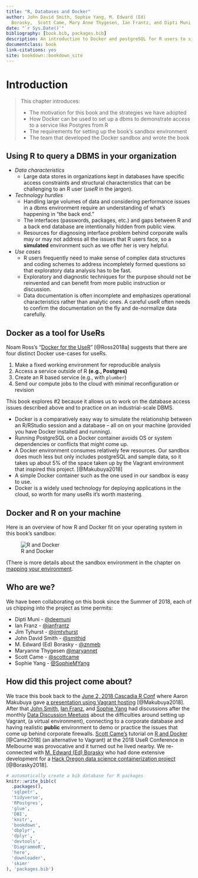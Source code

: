 ```yaml
---
title: "R, Databases and Docker"
author: John David Smith, Sophie Yang, M. Edward (Ed) 
  Borasky,  Scott Came, Mary Anne Thygesen, Ian Frantz, and Dipti Muni
date: "`r Sys.Date()`"
bibliography: [book.bib, packages.bib]
description: An introduction to Docker and postgreSQL for R users to simulate use cases behind corporate walls.
documentclass: book
link-citations: yes
site: bookdown::bookdown_site
---
```


# Introduction

> This chapter introduces:
> 
> * The motivation for this book and the strategies we have adopted
> * How Docker can be used to set up a dbms to demonstrate access to a service like Postgres from R
> * The requirements for setting up the book's sandbox environment 
> * The team that developed the Docker sandbox and wrote the book

## Using R to query a DBMS in your organization

* *Data characteristics*
  * Large data stores in organizations kept in databases have specific access constraints and structural characteristics that can be challenging to an R user (*useR* in the jargon).  

* *Technology hurdles*
  * Handling large volumes of data and considering performance issues in a dbms environment require an understanding of what's happening in "the back end."
  * The interfaces (passwords, packages, etc.) and gaps between R and a back end database are intentionally hidden from public view.
  * Resources for diagnosing interface problem behind corporate walls may or may not address all the issues that R users face, so a **simulated** environment such as we offer her is very helpful.

* *Use cases*
  * R users frequently need to make sense of complex data structures and coding schemes to address incompletely formed questions so that exploratory data analysis has to be fast. 
  * Exploratory and diagnostic techniques for the purpose should not be reinvented and can benefit from more public instruction or discussion.
  * Data documentation is often incomplete and emphasizes operational characteristics rather than analytic ones.  A careful useR often needs to confirm the documentation on the fly and de-normalize data carefully.

## Docker as a tool for UseRs

Noam Ross's "[Docker for the UseR](https://nyhackr.blob.core.windows.net/presentations/Docker-for-the-UseR_Noam-Ross.pdf)" [@Ross2018a] suggests that there are four distinct Docker use-cases for useRs.  

1. Make a fixed working environment for reproducible analysis
2. Access a service outside of R **(e.g., Postgres)**
3. Create an R based service (e.g., with `plumber`)
4. Send our compute jobs to the cloud with minimal reconfiguration or revision

This book explores #2 because it allows us to work on the database access issues described above and to practice on an industrial-scale DBMS.  

* Docker is a comparatively easy way to simulate the relationship between an R/RStudio session and a database -- all on on your machine (provided you have Docker installed and running). 
* Running PostgreSQL on a Docker container avoids OS or system dependencies or conflicts that might come up. 
* A Docker environment consumes relatively few resources.  Our sandbox does much less but only includes postgreSQL and sample data, so it takes up about 5% of the space taken up by the Vagrant environment that inspired this project. [@Makubuya2018]
* A simple Docker container such as the one used in our sandbox is easy to use.
* Docker is a widely used technology for deploying applications in the cloud, so worth for many useRs it's worth mastering.

## Docker and R on your machine

Here is an overview of how R and Docker fit on your operating system in this book's sandbox:
    
![R and Docker](./screenshots/environment_overview.png)

(There is more details about the sandbox environment in the chapter on [mapping your environment](#sandbox-environment).

## Who are we?

We have been collaborating on this book since the Summer of 2018, each of us chipping into the project as time permits:

* Dipti Muni - [\@deemuni](https://github.com/deemuni)
* Ian Franz - [\@ianfrantz](https://github.com/ianfrantz)
* Jim Tyhurst - [\@jimtyhurst](https://github.com/jimtyhurst)
* John David Smith - [\@smithjd](https://github.com/smithjd)
* M. Edward (Ed) Borasky - [\@znmeb](https://github.com/znmeb)
* Maryanne Thygesen [\@maryannet](https://github.com/maryannet)
* Scott Came - [\@scottcame](https://github.com/scottcame)
* Sophie Yang - [\@SophieMYang](https://github.com/SophieMYang)

## How did this project come about?

We trace this book back to the [June 2, 2018 Cascadia R Conf](https://cascadiarconf.com/) where Aaron Makubuya gave [a presentation using Vagrant hosting](https://github.com/Cascadia-R/Using_R_With_Databases) [@Makubuya2018].  After that [John Smith](https://github.com/smithjd), [Ian Franz](https://github.com/ianfrantz), and [Sophie Yang](https://github.com/SophieMYang) had discussions after the monthly [Data Discussion Meetups](https://www.meetup.com/Portland-Data-Science-Group/events/fxvhbnywmbgb/) about the difficulties around setting up Vagrant, (a virtual environment), connecting to a corporate database and having realistic **public** environment to demo or practice the issues that come up behind corporate firewalls. [Scott Came's](https://github.com/scottcame) tutorial on [R and Docker](http://www.cascadia-analytics.com/2018/07/21/docker-r-p1.html) [@Came2018] (an alternative to Vagrant) at the 2018 UseR Conference in Melbourne was provocative and it turned out he lived nearby.  We re-connected with [M. Edward (Ed) Borasky](https://github.com/znmeb) who had done extensive development for a [Hack Oregon data science containerization project](https://github.com/hackoregon/data-science-pet-containers) [@Borasky2018].

```r
# automatically create a bib database for R packages
knitr::write_bib(c(
  .packages(),
  'sqlpetr',
  'tidyverse',
  'RPostgres',
  'glue',
  'DBI',
  'knitr',
  'bookdown',
  'dbplyr',
  'dplyr',
  'devtools',
  'DiagrammeR',
  'here',
  'downloader',
  'skimr'
), 'packages.bib')
```
